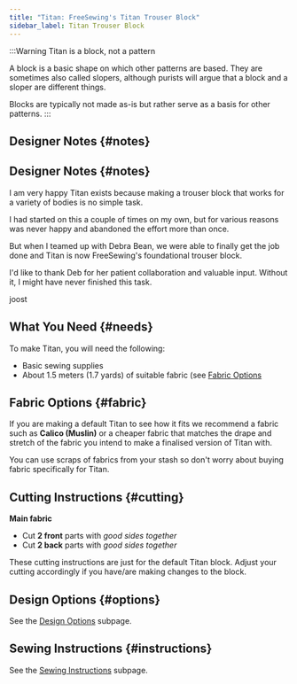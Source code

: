 ```yaml
---
title: "Titan: FreeSewing's Titan Trouser Block"
sidebar_label: Titan Trouser Block
---
```



:::Warning Titan is a block, not a pattern

A block is a basic shape on which other patterns are based. They are sometimes
also called slopers, although purists will argue that a block and a sloper are
different things.

Blocks are typically not made as-is but rather serve as a basis for other
patterns.
:::

<DocusaurusDoc>
  <DesignInfo design="titan" noDocsLink />
</DocusaurusDoc>

## Designer Notes {#notes}

<Notes />

## Designer Notes {#notes}

I am very happy Titan exists because making a trouser block that works for a
variety of bodies is no simple task.

I had started on this a couple of times on my own, but for various reasons was
never happy and abandoned the effort more than once.

But when I teamed up with Debra Bean, we were able to finally get the job done
and Titan is now FreeSewing's foundational trouser block.

I'd like to thank Deb for her patient collaboration and valuable input.
Without it, I might have never finished this task.

joost

## What You Need {#needs}

To make Titan, you will need the following:

- Basic sewing supplies
- About 1.5 meters (1.7 yards) of suitable fabric (see [Fabric
  Options](#fabric)

## Fabric Options {#fabric}

If you are making a default Titan to see how it fits we recommend a fabric such
as **Calico (Muslin)** or a cheaper fabric that matches the drape and stretch
of the fabric you intend to make a finalised version of Titan with.

You can use scraps of fabrics from your stash so don't worry about buying
fabric specifically for Titan.

## Cutting Instructions {#cutting}

**Main fabric**

- Cut **2 front** parts with _good sides together_
- Cut **2 back** parts with _good sides together_

These cutting instructions are just for the default Titan block. Adjust your
cutting accordingly if you have/are making changes to the block.

## Design Options {#options}

<MiniTip>See the [Design Options](/docs/designs/titan/options/) subpage.</MiniTip>

## Sewing Instructions {#instructions}

<MiniTip>See the [Sewing Instructions](/docs/designs/titan/instructions/) subpage.</MiniTip>
